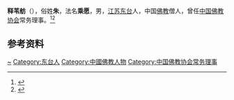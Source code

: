'''释苇舫'''（{{bd|1908年||1969年|}}），俗姓'''朱'''，法名'''乘愿'''，男，[[江苏|江苏]][[东台|东台]]人，中国[[佛教|佛教]]僧人，曾任[[中国佛教协会|中国佛教协会]]常务理事。<ref>{{Cite book|title=佛教大辞典|author=任继愈主编; 杜继文副主编|publisher=江苏古籍出版社|year=2002|isbn=|location=南京|pages=}}</ref><ref>{{Cite book|title=禅宗大词典|author=袁宾, 康健主编|publisher=崇文书局|year=2010|isbn=|location=武汉|pages=}}</ref>

== 参考资料 ==
{{reflist}}

{{中国人物小作品}}
{{Navboxes 
| title  = 苇舫在[[中国佛教协会|中国佛教协会]]的职务
| list1  =
{{中国佛教协会第二届理事会}}
{{中国佛教协会第三届理事会}}
}}

{{Authority control}}
{{DEFAULTSORT:Shi}}
[[Category:朱姓|~]]
[[Category:东台人|Category:东台人]]
[[Category:中國佛教人物|Category:中國佛教人物]]
[[Category:中国佛教协会常务理事|Category:中国佛教协会常务理事]]